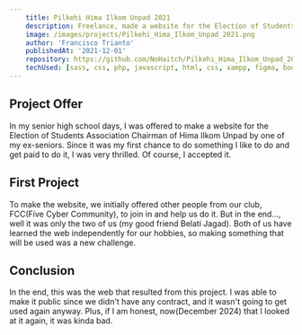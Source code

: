 ```yaml
---
    title: Pilkehi Hima Ilkom Unpad 2021
    description: Freelance, made a website for the Election of Students Association Chairman of Hima Ilkom Unpad.
    image: /images/projects/Pilkehi_Hima_Ilkom_Unpad_2021.png
    author: 'Francisco Trianto'
    publishedAt: '2021-12-01'
    repository: https://github.com/NoHaitch/Pilkehi_Hima_Ilkom_Unpad_2021
    techUsed: [sass, css, php, javascript, html, css, xampp, figma, bootstrap]
---
```


## Project Offer
In my senior high school days, I was offered to make a website for the Election of Students Association Chairman of 
Hima Ilkom Unpad by one of my ex-seniors. Since it was my first chance to do something I like to do and get paid to 
do it, I was very thrilled. Of course, I accepted it. 


## First Project
To make the website, we initially offered other people from our club, FCC(Five Cyber Community), to join in and help 
us do it. But in the end..., well it was only the two of us (my good friend Belati Jagad). Both of us have learned the 
web independently for our hobbies, so making something that will be used was a new challenge.


## Conclusion
In the end, this was the web that resulted from this project. I was able to make it public since we didn't have any 
contract, and it wasn't going to get used again anyway. Plus, if I am honest, now(December 2024) that I looked at it 
again, it was kinda bad.